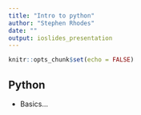 ```yaml
---
title: "Intro to python"
author: "Stephen Rhodes"
date: ""
output: ioslides_presentation
---
```


```r
knitr::opts_chunk$set(echo = FALSE)
```

## Python

- Basics...


